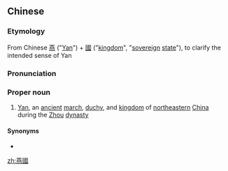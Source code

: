 ==Chinese==
{{zh-forms|s=燕国}}

===Etymology===
From Chinese [[燕]] ("[[Yan]]") + [[國]] ("[[kingdom]]", "[[sovereign]] [[state]]"), to clarify the intended sense of Yan

===Pronunciation===
{{zh-pron
|m=Yānguó
|cat=pn
}}

===Proper noun===
{{zh-proper noun}}

# [[Yan]], an [[ancient]] [[march]], [[duchy]], and [[kingdom]] of [[northeastern]] [[China]] during the [[Zhou]] [[dynasty]]

====Synonyms====
* {{l|zh|燕}}

[[zh:燕國]]